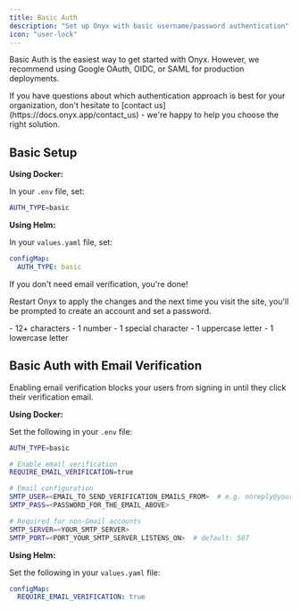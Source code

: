 ```yaml
---
title: Basic Auth
description: "Set up Onyx with basic username/password authentication"
icon: "user-lock"
---
```


Basic Auth is the easiest way to get started with Onyx. However, we recommend using Google OAuth, OIDC, or SAML for production deployments.

<Tip>
  If you have questions about which authentication approach is best for your organization, don't hesitate to [contact us](https://docs.onyx.app/contact_us) - we're happy to help you choose the right solution.
</Tip>

## Basic Setup

**Using Docker:**

In your `.env` file, set:

```bash
AUTH_TYPE=basic
```

**Using Helm:**

In your `values.yaml` file, set:

```yaml
configMap: 
  AUTH_TYPE: basic
```
If you don't need email verification, you're done!

Restart Onyx to apply the changes and the next time you visit the site, you'll be prompted to create an account and set a password.

<Accordion title="Password Requirements">
    - 12+ characters
    - 1 number
    - 1 special character
    - 1 uppercase letter
    - 1 lowercase letter
</Accordion>

## Basic Auth with Email Verification

Enabling email verification blocks your users from signing in until they click their verification email.

**Using Docker:**

Set the following in your `.env` file:

```bash
AUTH_TYPE=basic

# Enable email verification
REQUIRE_EMAIL_VERIFICATION=true

# Email configuration
SMTP_USER=<EMAIL_TO_SEND_VERIFICATION_EMAILS_FROM>  # e.g. noreply@yourcompany.com
SMTP_PASS=<PASSWORD_FOR_THE_EMAIL_ABOVE>

# Required for non-Gmail accounts
SMTP_SERVER=<YOUR_SMTP_SERVER>
SMTP_PORT=<PORT_YOUR_SMTP_SERVER_LISTENS_ON>  # default: 587
```

**Using Helm:**

Set the following in your `values.yaml` file:

```yaml
configMap: 
  REQUIRE_EMAIL_VERIFICATION: true
```
